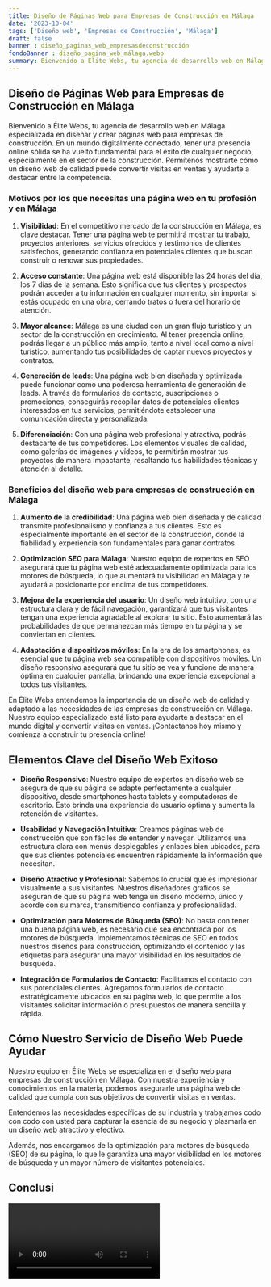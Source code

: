 ```yaml
---
title: Diseño de Páginas Web para Empresas de Construcción en Málaga
date: '2023-10-04'
tags: ['Diseño web', 'Empresas de Construcción', 'Málaga']
draft: false
banner : diseño_paginas_web_empresasdeconstrucción
fondoBanner : diseño_pagina_web_málaga.webp
summary: Bienvenido a Élite Webs, tu agencia de desarrollo web en Málaga especializada en diseñar y crear páginas web para empresas de construcción. En un mundo digitalmente conectado, tener una presencia online sólida se ha vuelto fundamental para el éxito de cualquier negocio, especialmente en el sector de la construcción. Permítenos mostrarte cómo un diseño web de calidad puede convertir visitas en ventas y ayudarte a destacar entre la competencia.
---
```


## Diseño de Páginas Web para Empresas de Construcción en Málaga

Bienvenido a Élite Webs, tu agencia de desarrollo web en Málaga especializada en diseñar y crear páginas web para empresas de construcción. En un mundo digitalmente conectado, tener una presencia online sólida se ha vuelto fundamental para el éxito de cualquier negocio, especialmente en el sector de la construcción. Permítenos mostrarte cómo un diseño web de calidad puede convertir visitas en ventas y ayudarte a destacar entre la competencia.

### Motivos por los que necesitas una página web en tu profesión y en Málaga

1. **Visibilidad**: En el competitivo mercado de la construcción en Málaga, es clave destacar. Tener una página web te permitirá mostrar tu trabajo, proyectos anteriores, servicios ofrecidos y testimonios de clientes satisfechos, generando confianza en potenciales clientes que buscan construir o renovar sus propiedades.

2. **Acceso constante**: Una página web está disponible las 24 horas del día, los 7 días de la semana. Esto significa que tus clientes y prospectos podrán acceder a tu información en cualquier momento, sin importar si estás ocupado en una obra, cerrando tratos o fuera del horario de atención.

3. **Mayor alcance**: Málaga es una ciudad con un gran flujo turístico y un sector de la construcción en crecimiento. Al tener presencia online, podrás llegar a un público más amplio, tanto a nivel local como a nivel turístico, aumentando tus posibilidades de captar nuevos proyectos y contratos.

4. **Generación de leads**: Una página web bien diseñada y optimizada puede funcionar como una poderosa herramienta de generación de leads. A través de formularios de contacto, suscripciones o promociones, conseguirás recopilar datos de potenciales clientes interesados en tus servicios, permitiéndote establecer una comunicación directa y personalizada.

5. **Diferenciación**: Con una página web profesional y atractiva, podrás destacarte de tus competidores. Los elementos visuales de calidad, como galerías de imágenes y vídeos, te permitirán mostrar tus proyectos de manera impactante, resaltando tus habilidades técnicas y atención al detalle.

### Beneficios del diseño web para empresas de construcción en Málaga

1. **Aumento de la credibilidad**: Una página web bien diseñada y de calidad transmite profesionalismo y confianza a tus clientes. Esto es especialmente importante en el sector de la construcción, donde la fiabilidad y experiencia son fundamentales para ganar contratos.

2. **Optimización SEO para Málaga**: Nuestro equipo de expertos en SEO asegurará que tu página web esté adecuadamente optimizada para los motores de búsqueda, lo que aumentará tu visibilidad en Málaga y te ayudará a posicionarte por encima de tus competidores.

3. **Mejora de la experiencia del usuario**: Un diseño web intuitivo, con una estructura clara y de fácil navegación, garantizará que tus visitantes tengan una experiencia agradable al explorar tu sitio. Esto aumentará las probabilidades de que permanezcan más tiempo en tu página y se conviertan en clientes.

4. **Adaptación a dispositivos móviles**: En la era de los smartphones, es esencial que tu página web sea compatible con dispositivos móviles. Un diseño responsivo asegurará que tu sitio se vea y funcione de manera óptima en cualquier pantalla, brindando una experiencia excepcional a todos tus visitantes.

En Élite Webs entendemos la importancia de un diseño web de calidad y adaptado a las necesidades de las empresas de construcción en Málaga. Nuestro equipo especializado está listo para ayudarte a destacar en el mundo digital y convertir visitas en ventas. ¡Contáctanos hoy mismo y comienza a construir tu presencia online!

<GifSeo />

<Cta />

## Elementos Clave del Diseño Web Exitoso

- **Diseño Responsivo**: Nuestro equipo de expertos en diseño web se asegura de que su página se adapte perfectamente a cualquier dispositivo, desde smartphones hasta tablets y computadoras de escritorio. Esto brinda una experiencia de usuario óptima y aumenta la retención de visitantes.

- **Usabilidad y Navegación Intuitiva**: Creamos páginas web de construcción que son fáciles de entender y navegar. Utilizamos una estructura clara con menús desplegables y enlaces bien ubicados, para que sus clientes potenciales encuentren rápidamente la información que necesitan.

- **Diseño Atractivo y Profesional**: Sabemos lo crucial que es impresionar visualmente a sus visitantes. Nuestros diseñadores gráficos se aseguran de que su página web tenga un diseño moderno, único y acorde con su marca, transmitiendo confianza y profesionalidad.

- **Optimización para Motores de Búsqueda (SEO)**: No basta con tener una buena página web, es necesario que sea encontrada por los motores de búsqueda. Implementamos técnicas de SEO en todos nuestros diseños para construcción, optimizando el contenido y las etiquetas para asegurar una mayor visibilidad en los resultados de búsqueda.

- **Integración de Formularios de Contacto**: Facilitamos el contacto con sus potenciales clientes. Agregamos formularios de contacto estratégicamente ubicados en su página web, lo que permite a los visitantes solicitar información o presupuestos de manera sencilla y rápida.

## Cómo Nuestro Servicio de Diseño Web Puede Ayudar

Nuestro equipo en Élite Webs se especializa en el diseño web para empresas de construcción en Málaga. Con nuestra experiencia y conocimientos en la materia, podemos asegurarle una página web de calidad que cumpla con sus objetivos de convertir visitas en ventas.

Entendemos las necesidades específicas de su industria y trabajamos codo con codo con usted para capturar la esencia de su negocio y plasmarla en un diseño web atractivo y efectivo.

Además, nos encargamos de la optimización para motores de búsqueda (SEO) de su página, lo que le garantiza una mayor visibilidad en los motores de búsqueda y un mayor número de visitantes potenciales.

## Conclusi

<Video />

<CtaBot job='Empresas de Construcción' city='Málaga'/>

<Gmaps query='Málaga+españa+maps' />